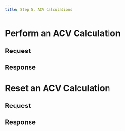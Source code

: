 ```yaml
---
title: Step 5. ACV Calculations
---
```


# Perform an ACV Calculation
## Request
## Response

# Reset an ACV Calculation
## Request
## Response
